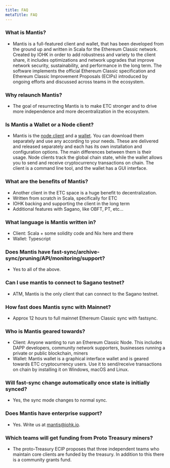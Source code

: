 ```yaml
---
title: FAQ
metaTitle: FAQ
---
```


### What is Mantis?

  * Mantis is a full-featured client and wallet, that has been developed from the ground up and written in Scala for the Ethereum Classic network. Created by IOHK in order to add robustness and variety to the client share, it includes optimizations and network upgrades that improve network security, sustainability, and performance in the long term.
  The software implements the official Ethereum Classic specification and Ethereum Classic Improvement Proposals (ECIPs) introduced by ongoing efforts and discussed across teams in the ecosystem.

### Why relaunch Mantis?

  * The goal of resurrecting Mantis is to make ETC stronger and to drive more independence and more decentralization in the ecosystem.

### Is Mantis a Wallet or a Node client?

  * Mantis is the [node client](#) and a [wallet](#). You can download them separately and use any according to your needs. These are delivered and released separately and each has its own installation and configuration options.
  The main differences between them is their usage. Node clients track the global chain state, while the wallet allows you to send and receive cryptocurrency transactions on chain. The client is a command line tool, and the wallet has a GUI interface.

### What are the benefits of Mantis?

  * Another client in the ETC space is a huge benefit to decentralization.
  * Written from scratch in Scala, specifically for ETC
  * IOHK backing and supporting the client in the long term
  * Additional features with Sagano, like OBFT, PT, etc...

### What language is Mantis written in?

  * Client: Scala + some solidity code and Nix here and there
  * Wallet: Typescript

### Does Mantis have fast-sync/archive-sync/pruning/API/monitoring/support?

  * Yes to all of the above.

### Can I use mantis to connect to Sagano testnet?

  * ATM, Mantis is the only client that can connect to the Sagano testnet.

### How fast does Mantis sync with Mainnet?

  * Approx 12 hours to full mainnet Ethereum Classic sync with fastsync.

### Who is Mantis geared towards?

  * Client: Anyone wanting to run an Ethereum Classic Node. This includes DAPP developers, community network supporters, businesses running a private or public blockchain, miners
  * Wallet: Mantis wallet is a graphical interface wallet and is geared towards ETC cryptocurrency users. Use it to send/receive transactions on chain by installing it on Windows, macOS and Linux.

### Will fast-sync change automatically once state is initially synced?

  * Yes, the sync mode changes to normal sync.

### Does Mantis have enterprise support?
  * Yes. Write us at [mantis@iohk.io](mailto:mantis@iohk.io).

### Which teams will get funding from Proto Treasury miners?

  * The proto-Treasury ECIP proposes that three independent teams who maintain core clients are funded by the treasury.  In addition to this there is a community grants fund.
